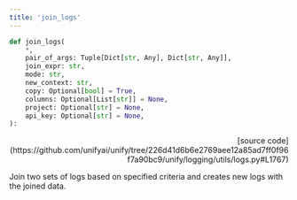 ```yaml
---
title: 'join_logs'
---
```


```python
def join_logs(
    *,
    pair_of_args: Tuple[Dict[str, Any], Dict[str, Any]],
    join_expr: str,
    mode: str,
    new_context: str,
    copy: Optional[bool] = True,
    columns: Optional[List[str]] = None,
    project: Optional[str] = None,
    api_key: Optional[str] = None,
):
```

<p align="right">[source code](https://github.com/unifyai/unify/tree/226d41d6b6e2769aee12a85ad7ff0f96f7a90bc9/unify/logging/utils/logs.py#L1767)</p>

Join two sets of logs based on specified criteria and creates new logs with the joined data.
